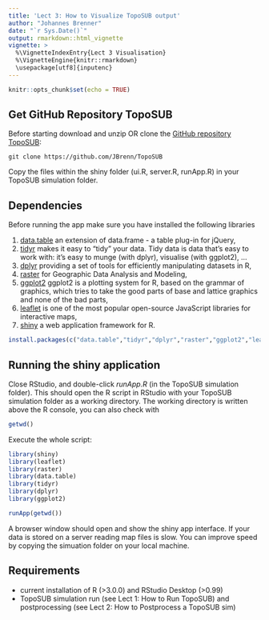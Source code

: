 ```yaml
---
title: 'Lect 3: How to Visualize TopoSUB output'
author: "Johannes Brenner"
date: "`r Sys.Date()`"
output: rmarkdown::html_vignette
vignette: >
  %\VignetteIndexEntry{Lect 3 Visualisation}
  %\VignetteEngine{knitr::rmarkdown}
  \usepackage[utf8]{inputenc}
---
```


```r
knitr::opts_chunk$set(echo = TRUE)
```

## Get GitHub Repository TopoSUB

Before starting download and unzip OR clone the [GitHub repository TopoSUB](https://github.com/JBrenn/TopoSUB):

    git clone https://github.com/JBrenn/TopoSUB
    
Copy the files within the shiny folder (ui.R, server.R, runApp.R) in your TopoSUB simulation folder.

## Dependencies

Before running the app make sure you have installed the following libraries

1. [data.table](https://cran.r-project.org/web/packages/data.table/index.html) an extension of data.frame - a table plug-in for jQuery,
2. [tidyr](https://blog.rstudio.org/2014/07/22/introducing-tidyr/) makes it easy to “tidy” your data. Tidy data is data that’s easy to work with: it’s easy to munge (with dplyr), visualise (with ggplot2), ...
3. [dplyr](https://blog.rstudio.org/2014/01/17/introducing-dplyr/) providing a set of tools for efficiently manipulating datasets in R,
4. [raster](https://cran.r-project.org/web/packages/raster/index.html) for Geographic Data Analysis and Modeling,
5. [ggplot2](http://ggplot2.org/) ggplot2 is a plotting system for R, based on the grammar of graphics, which tries to take the good parts of base and lattice graphics and none of the bad parts, 
5. [leaflet](http://leafletjs.com/) is one of the most popular open-source JavaScript libraries for interactive maps,
6. [shiny](http://shiny.rstudio.com/) a web application framework for R.

```r

install.packages(c("data.table","tidyr","dplyr","raster","ggplot2","leaflet","shiny"))

```

## Running the shiny application 

Close RStudio, and double-click _runApp.R_ (in the TopoSUB simulation folder). This should open the R script in RStudio with your TopoSUB simulation folder as a working directory. The working directory is written above the R console, you can also check with

```r

getwd()

```

Execute the whole script: 

```r

library(shiny)
library(leaflet)
library(raster)
library(data.table)
library(tidyr)
library(dplyr)
library(ggplot2)

runApp(getwd())

```

A browser window should open and show the shiny app interface. If your data is stored on a server reading map files is slow. You can improve speed by copying the simuation folder on your local machine.

## Requirements

* current installation of R (>3.0.0) and RStudio Desktop (>0.99)
* TopoSUB simulation run (see Lect 1: How to Run TopoSUB) and postprocessing (see Lect 2: How to Postprocess a TopoSUB sim)
